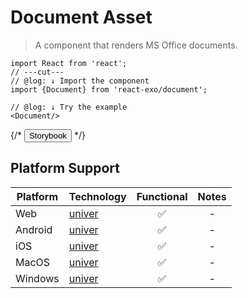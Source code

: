 
# Document Asset

> A component that renders MS Office documents.

```tsx twoslash
import React from 'react';
// ---cut---
// @log: ↓ Import the component
import {Document} from 'react-exo/document';

// @log: ↓ Try the example
<Document/>
```

{/* <Button href="https://exo.fig.run/?path=/docs/primitives-assets-markdown">Storybook</Button> */}

## Platform Support

| Platform | Technology | Functional | Notes |
| -------- | ---------- | :--------: | :---: |
| Web | [univer](https://univer.ai) | ✅ | - |
| Android | [univer](https://univer.ai) | ✅ | - |
| iOS | [univer](https://univer.ai) | ✅ | - |
| MacOS | [univer](https://univer.ai) | ✅ | - |
| Windows | [univer](https://univer.ai) | ✅ | - |
